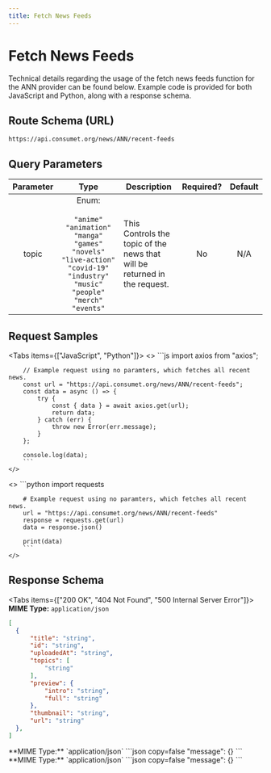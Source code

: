 ```yaml
---
title: Fetch News Feeds
---
```



# Fetch News Feeds

Technical details regarding the usage of the fetch news feeds function for the ANN provider can be found below. Example code is provided for both JavaScript and Python, along with a response schema.

## Route Schema (URL)

```
https://api.consumet.org/news/ANN/recent-feeds
```

## Query Parameters

| Parameter |                                                                           Type                                                                            | Description                                                               | Required? | Default |
| :-------: | :-------------------------------------------------------------------------------------------------------------------------------------------------------: | ------------------------------------------------------------------------- | :-------: | :-----: |
|   topic   | Enum: <br></br>`"anime"` `"animation"` `"manga"` `"games"` `"novels"` `"live-action"` `"covid-19"` `"industry"` `"music"` `"people"` `"merch"` `"events"` | This Controls the topic of the news that will be returned in the request. |    No     |   N/A   |

## Request Samples

<Tabs items={["JavaScript", "Python"]}>
  <Tab>
    <>
        ```js
        import axios from "axios";

        // Example request using no paramters, which fetches all recent news.
        const url = "https://api.consumet.org/news/ANN/recent-feeds";
        const data = async () => {
            try {
                const { data } = await axios.get(url);
                return data;
            } catch (err) {
                throw new Error(err.message);
            }
        };

        console.log(data);
        ```
    </>

  </Tab>
  <Tab>
    <>
        ```python
        import requests

        # Example request using no paramters, which fetches all recent news.
        url = "https://api.consumet.org/news/ANN/recent-feeds"
        response = requests.get(url)
        data = response.json()

        print(data)
        ```
    </>

  </Tab>
</Tabs>

## Response Schema

<Tabs items={["200 OK", "404 Not Found", "500 Internal Server Error"]}>
  <Tab>
  **MIME Type:** `application/json`
  ```json copy=false
  [
    {
        "title": "string",
        "id": "string",
        "uploadedAt": "string",
        "topics": [
            "string"
        ],
        "preview": {
            "intro": "string",
            "full": "string"
        },
        "thumbnail": "string",
        "url": "string"
    },
  ]
  ```
  </Tab>
  <Tab>
  **MIME Type:** `application/json`
  ```json copy=false
  "message": {}
  ```
  </Tab>
  <Tab>
  **MIME Type:** `application/json`
  ```json copy=false
  "message": {}
  ```
  </Tab>
</Tabs>
